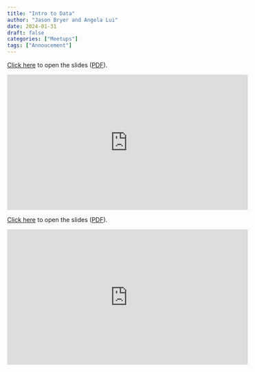 ```yaml
---
title: "Intro to Data"
author: "Jason Bryer and Angela Lui"
date: 2024-01-31
draft: false
categories: ["Meetups"]
tags: ["Annoucement"]
---
```



[Click here](/slides/01-Intro_to_Data.html#1) to open the slides ([PDF](/slides/01-Intro_to_Data.pdf)).

<iframe width="560" height="315" src="https://www.youtube.com/embed/0vL9mEjhEeE" title="YouTube video player" frameborder="0" allow="accelerometer; autoplay; clipboard-write; encrypted-media; gyroscope; picture-in-picture" allowfullscreen></iframe>

<!--more-->

[Click here](/slides/01-Intro_to_Data.html#1) to open the slides ([PDF](/slides/01-Intro_to_Data.pdf)).

<iframe width="560" height="315" src="https://www.youtube.com/embed/0vL9mEjhEeE" title="YouTube video player" frameborder="0" allow="accelerometer; autoplay; clipboard-write; encrypted-media; gyroscope; picture-in-picture" allowfullscreen></iframe>



